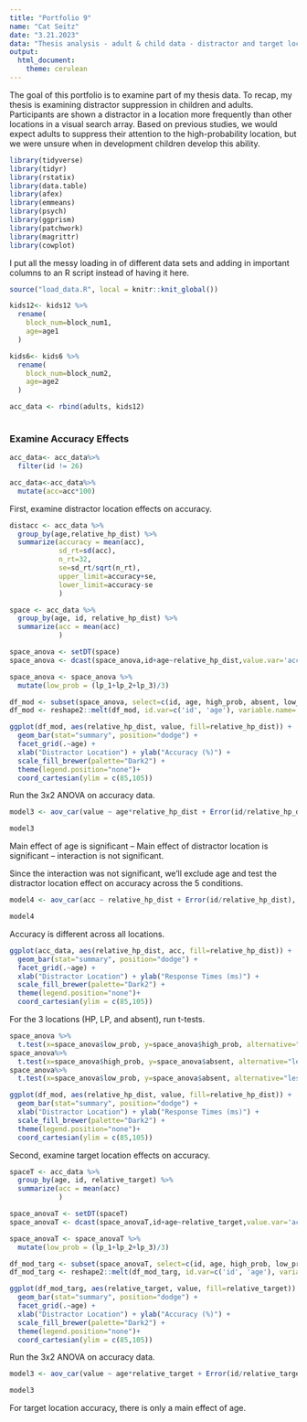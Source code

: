 ```yaml
---
title: "Portfolio 9"
name: "Cat Seitz"
date: "3.21.2023"
data: "Thesis analysis - adult & child data - distractor and target location accuracy"
output: 
  html_document: 
    theme: cerulean
---
```


The goal of this portfolio is to examine part of my thesis data. To recap, my thesis is examining distractor suppression in children and adults. Participants are shown a distractor in a location more frequently than other locations in a visual search array. Based on previous studies, we would expect adults to suppress their attention to the high-probability location, but we were unsure when in development children develop this ability. 


```r
library(tidyverse) 
library(tidyr)
library(rstatix)
library(data.table)
library(afex)
library(emmeans)
library(psych)
library(ggprism)
library(patchwork)
library(magrittr)
library(cowplot)
```

I put all the messy loading in of different data sets and adding in important columns to an R script instead of having it here. 
```r

source("load_data.R", local = knitr::knit_global())

```


```r


kids12<- kids12 %>%
  rename(
    block_num=block_num1,
    age=age1
  )

kids6<- kids6 %>%
  rename(
    block_num=block_num2,
    age=age2
  )

```

 
```r

acc_data <- rbind(adults, kids12)
 
```

### Examine Accuracy Effects

```r

acc_data<- acc_data%>%
  filter(id != 26)

acc_data<-acc_data%>%
  mutate(acc=acc*100)

```

First, examine distractor location effects on accuracy. 

```r

distacc <- acc_data %>%
  group_by(age,relative_hp_dist) %>%
  summarize(accuracy = mean(acc),
            sd_rt=sd(acc),
            n_rt=32,
            se=sd_rt/sqrt(n_rt),
            upper_limit=accuracy+se,
            lower_limit=accuracy-se
            )

```
```r

space <- acc_data %>%
  group_by(age, id, relative_hp_dist) %>%
  summarize(acc = mean(acc)
            )

space_anova <- setDT(space)
space_anova <- dcast(space_anova,id+age~relative_hp_dist,value.var='acc')

space_anova <- space_anova %>%
  mutate(low_prob = (lp_1+lp_2+lp_3)/3)

df_mod <- subset(space_anova, select=c(id, age, high_prob, absent, low_prob))
df_mod <- reshape2::melt(df_mod, id.var=c('id', 'age'), variable.name= "relative_hp_dist")

```


```r
ggplot(df_mod, aes(relative_hp_dist, value, fill=relative_hp_dist)) +
  geom_bar(stat="summary", position="dodge") + 
  facet_grid(.~age) +
  xlab("Distractor Location") + ylab("Accuracy (%)") +
  scale_fill_brewer(palette="Dark2") +
  theme(legend.position="none")+
  coord_cartesian(ylim = c(85,105))

```

Run the 3x2 ANOVA on accuracy data. 
```r

model3 <- aov_car(value ~ age*relative_hp_dist + Error(id/relative_hp_dist), data=df_mod)

model3

```
Main effect of age is significant -- Main effect of distractor location is significant -- interaction is not significant. 

Since the interaction was not significant, we'll exclude age and test the distractor location effect on accuracy across the 5 conditions. 

```r

model4 <- aov_car(acc ~ relative_hp_dist + Error(id/relative_hp_dist), data=acc_data)

model4

```
Accuracy is different across all locations. 

```r
ggplot(acc_data, aes(relative_hp_dist, acc, fill=relative_hp_dist)) +
  geom_bar(stat="summary", position="dodge") + 
  facet_grid(.~age) +
  xlab("Distractor Location") + ylab("Response Times (ms)") +
  scale_fill_brewer(palette="Dark2") +
  theme(legend.position="none")+
  coord_cartesian(ylim = c(85,105))

```

For the 3 locations (HP, LP, and absent), run t-tests. 

```r

space_anova %>%
  t.test(x=space_anova$low_prob, y=space_anova$high_prob, alternative="less", mu=0,paired = TRUE, conf.level = .95) 
space_anova%>%
  t.test(x=space_anova$high_prob, y=space_anova$absent, alternative="less", mu=0, paired =TRUE, conf.level = .95) 
space_anova%>%
  t.test(x=space_anova$low_prob, y=space_anova$absent, alternative="less", mu=0, paired =TRUE, conf.level = .95)

```


```r
ggplot(df_mod, aes(relative_hp_dist, value, fill=relative_hp_dist)) +
  geom_bar(stat="summary", position="dodge") +
  xlab("Distractor Location") + ylab("Response Times (ms)") +
  scale_fill_brewer(palette="Dark2") +
  theme(legend.position="none")+
  coord_cartesian(ylim = c(85,105))

```

Second, examine target location effects on accuracy. 

```r

spaceT <- acc_data %>%
  group_by(age, id, relative_target) %>%
  summarize(acc = mean(acc)
            )

space_anovaT <- setDT(spaceT)
space_anovaT <- dcast(space_anovaT,id+age~relative_target,value.var='acc')

space_anovaT <- space_anovaT %>%
  mutate(low_prob = (lp_1+lp_2+lp_3)/3)

df_mod_targ <- subset(space_anovaT, select=c(id, age, high_prob, low_prob))
df_mod_targ <- reshape2::melt(df_mod_targ, id.var=c('id', 'age'), variable.name= "relative_target")

```


```r
ggplot(df_mod_targ, aes(relative_target, value, fill=relative_target)) +
  geom_bar(stat="summary", position="dodge") + 
  facet_grid(.~age) +
  xlab("Distractor Location") + ylab("Accuracy (%)") +
  scale_fill_brewer(palette="Dark2") +
  theme(legend.position="none")+
  coord_cartesian(ylim = c(85,105))

```

Run the 3x2 ANOVA on accuracy data. 
```r

model3 <- aov_car(value ~ age*relative_target + Error(id/relative_target), data=df_mod_targ)

model3

```

For target location accuracy, there is only a main effect of age. 




























